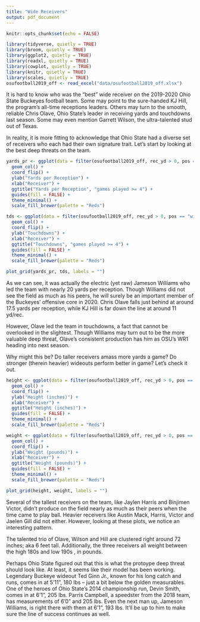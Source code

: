 ```yaml
---
title: "Wide Receivers"
output: pdf_document
---
```


```r
knitr::opts_chunk$set(echo = FALSE)
```

```r
library(tidyverse, quietly = TRUE)
library(broom, quietly = TRUE)
library(ggplot2, quietly = TRUE)
library(readxl, quietly = TRUE)
library(cowplot, quietly = TRUE)
library(knitr, quietly = TRUE)
library(scales, quietly = TRUE)
osufootball2019_off <- read_excel("data/osufootball2019_off.xlsx")
```

It is hard to know who was the "best" wide receiver on the 2019-2020 Ohio State Buckeyes football team. Some may point to the sure-handed KJ Hill, the program's all-time receptions leaders. Others may turn to the smooth, reliable Chris Olave, Ohio State's leader in receiving yards and touchdowns last season. Some may even mention Garrett Wilson, the ultra-talented stud out of Texas. 

In reality, it is more fitting to acknowledge that Ohio State had a diverse set of receivers who each had their own signature trait. Let's start by looking at the best deep threats on the team.

```r
yards_pr <- ggplot(data = filter(osufootball2019_off, rec_yd > 0, pos == "wide receiver", games >= 4), mapping = aes(x = reorder(lastname, rec_avg), y = rec_avg, fill = lastname)) +
  geom_col() +
  coord_flip() +
  ylab("Yards per Reception") +
  xlab("Receiver") +
  ggtitle("Yards per Reception", "games played >= 4") +
  guides(fill = FALSE) + 
  theme_minimal() +
  scale_fill_brewer(palette = "Reds")

tds <- ggplot(data = filter(osufootball2019_off, rec_yd > 0, pos == "wide receiver", games >= 4), mapping = aes(x = reorder(lastname, rec_td), y = rec_td, fill = lastname)) +
  geom_col() +
  coord_flip() +
  ylab("Touchdowns") +
  xlab("Receiver") +
  ggtitle("Touchdowns", "games played >= 4") +
  guides(fill = FALSE) + 
  theme_minimal() +
  scale_fill_brewer(palette = "Reds")

plot_grid(yards_pr, tds, labels = "")
```
As we can see, it was actually the electric (yet raw) Jameson Williams who led the team with nearly 20 yards per reception. Though Williams did not see the field as much as his peers, he will surely be an important member of the Buckeyes' offensive core in 2020. Chris Olave falls just behind at around 17.5 yards per reception, while KJ Hill is far down the line at around 11 yd/rec.

However, Olave led the team in touchdowns, a fact that cannot be overlooked in the slightest. Though Williams may turn out to be the more valuable deep threat, Olave's consistent production has him as OSU's WR1 heading into next season. 

Why might this be? Do taller receivers amass more yards a game? Do stronger (therein heavier) wideouts perform better in game? Let's check it out.

```r
height <- ggplot(data = filter(osufootball2019_off, rec_yd > 0, pos == "wide receiver"), mapping = aes(x = reorder(lastname, height), y = height, fill = lastname)) +
  geom_col() +
  coord_flip() +
  ylab("Height (inches)") +
  xlab("Receiver") +
  ggtitle("Height (inches)") +
  guides(fill = FALSE) + 
  theme_minimal() +
  scale_fill_brewer(palette = "Reds")

weight <- ggplot(data = filter(osufootball2019_off, rec_yd > 0, pos == "wide receiver"), mapping = aes(x = reorder(lastname, weight), y = weight, fill = lastname)) +
  geom_col() +
  coord_flip() +
  ylab("Weight (pounds)") +
  xlab("Receiver") +
  ggtitle("Weight (pounds)") +
  guides(fill = FALSE) + 
  theme_minimal() +
  scale_fill_brewer(palette = "Reds")

plot_grid(height, weight, labels = "")
```
Several of the tallest receivers on the team, like Jaylen Harris and Binjimen Victor, didn't produce on the field nearly as much as their peers when the time came to play ball. Heavier receivers like Austin Mack, Harris, Victor and Jaelen Gill did not either. However, looking at these plots, we notice an interesting pattern.

The talented trio of Olave, Wilson and Hill are clustered right around 72 inches; aka 6 feet tall. Additionally, the three receivers all weight between the high 180s and low 190s , in pounds.

Perhaps Ohio State figured out that this is what the protoype deep threat should look like. At least, it seems like their model has been working. Legendary Buckeye wideout Ted Ginn Jr., known for his long catch and runs, comes in at 5'11", 180 lbs -- just a bit below the golden measurables. One of the heroes of Ohio State's 2014 championship run, Devin Smith, comes in at 6'1", 205 lbs. Parris Campbell, a speedster from the 2018 team, has measurements of 6'0" and 205 lbs. Even the next man up, Jameson Williams, is right there with them at 6'1", 193 lbs. It'll be up to him to make sure the line of success continues as well.
